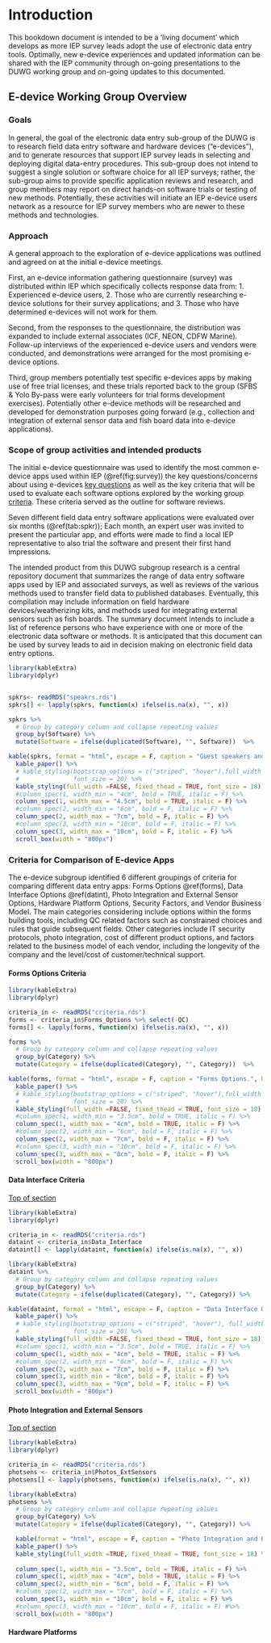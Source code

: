 # Introduction 

This bookdown document is intended to be a 'living document' which develops as more IEP survey leads adopt the use of electronic data entry tools.  Optimally, new e-device experiences and updated information can be shared with the IEP community through on-going presentations to the DUWG working group and on-going updates to this documented. 

## E-device Working Group Overview

### Goals

In general, the goal of the electronic data entry sub-group of the DUWG is to research field data entry software and hardware devices (“e-devices”), and to generate resources that support IEP survey leads in selecting and deploying digital data-entry procedures.  This sub-group does not intend to suggest a single solution or software choice for all IEP surveys; rather, the sub-group aims to provide specific application reviews and research, and group members may report on direct hands-on software trials or testing of new methods. Potentially, these activities will initiate an IEP e-device users network as a resource for IEP survey members who are newer to these methods and technologies.

### Approach

A general approach to the exploration of e-device applications was outlined and agreed on at the initial e-device meetings.  

First, an e-device information gathering questionnaire (survey) was distributed within IEP which specifically collects response data from: 1. Experienced e-device users, 2. Those who are currently researching e-device solutions for their survey applications; and 3. Those who have determined e-devices will not work for them. 

Second, from the responses to the questionnaire, the distribution was expanded to include external associates (ICF, NEON, CDFW Marine).  Follow-up interviews of the experienced e-device users and vendors were conducted, and demonstrations were arranged for the most promising e-device options.

Third, group members potentially test specific e-devices apps by making use of free trial licenses, and these trials reported back to the group (SFBS & Yolo By-pass were early volunteers for trial forms development exercises). Potentially other e-device methods will be researched and developed for demonstration purposes going forward (e.g., collection and integration of external sensor data and fish board data into e-device applications).


### Scope of group activities and intended products {#crittop}

The initial e-device questionnaire was used to identify the most common e-device apps used within IEP (\@ref(fig:survey)) the key questions/concerns about using e-devices [key questions](#keyqest) as well as the key criteria that will be used to evaluate each software options explored by the working group [criteria](#crittop).   These criteria served as the outline for software reviews.   

Seven different field data entry software applications were evaluated over six months (\@ref(tab:spkr)); Each month, an expert user was invited to present the particular app, and efforts were made to find a local IEP representative to also trial the software and present their first hand impressions.

The intended product from this DUWG subgroup research is a central repository document that summarizes the range of data entry software apps used by IEP and associated surveys, as well as reviews of the various methods used to transfer field data to published databases.  Eventually, this compilation may include information on field hardware devices/weatherizing kits, and methods used for integrating external sensors such as fish boards. The summary document intends to include a list of reference persons who have experience with one or more of the electronic data software or methods.  It is anticipated that this document can be used by survey leads to aid in decision making on electronic field data entry options.



```r

library(kableExtra)
library(dplyr)


spkrs<- readRDS("speakrs.rds") 
spkrs[] <- lapply(spkrs, function(x) ifelse(is.na(x), "", x))

spkrs %>%
  # Group by category column and collapse repeating values
  group_by(Software) %>%
  mutate(Software = ifelse(duplicated(Software), "", Software))  %>%

kable(spkrs, format = "html", escape = F, caption = "Guest speakers and local trials.", booktabs = TRUE,align='l') %>%
  kable_paper() %>% 
  # kable_styling(bootstrap_options = c("striped", "hover"),full_width = FALSE, fixed_thead = TRUE,
  #               font_size = 20) %>%
  kable_styling(full_width =FALSE, fixed_thead = TRUE, font_size = 18) %>%
  #column_spec(1, width_min = "4cm", bold = TRUE, italic = F) %>%
  column_spec(1, width_max = "4.5cm", bold = TRUE, italic = F) %>%
  #column_spec(2, width_min = "6cm", bold = F, italic = F) %>%
  column_spec(2, width_max = "7cm", bold = F, italic = F) %>%
  #column_spec(3, width_min = "10cm", bold = F, italic = F) %>%
  column_spec(3, width_max = "10cm", bold = F, italic = F) %>%
  scroll_box(width = "800px")

```




### Criteria for Comparison of E-device Apps 

The e-device subgroup identified 6 different groupings of criteria for comparing different data entry apps: Forms Options \@ref(forms), Data Interface Options \@ref(datint), Photo Integration and External Sensor Options, Hardware Platform Options, Security Factors, and Vendor Business Model. 
The main categories considering include options within the forms building tools, including QC related factors such as constrained choices and rules that guide subsequent fields.  Other categories include IT security protocols, photo integration, cost of different product options, and factors related to the business model of each vendor, including the longevity of the company and the level/cost of customer/technical support. 



#### Forms Options Criteria {#forms} 

<!-- [Top of section](#crittop) -->

```r

library(kableExtra)
library(dplyr)

criteria_in <- readRDS("criteria.rds") 
forms <- criteria_in$Forms_Options %>% select(-QC)
forms[] <- lapply(forms, function(x) ifelse(is.na(x), "", x))

forms %>%
  # Group by category column and collapse repeating values
  group_by(Category) %>%
  mutate(Category = ifelse(duplicated(Category), "", Category))  %>%

kable(forms, format = "html", escape = F, caption = "Forms Options.", booktabs = TRUE) %>%
  kable_paper() %>% 
  # kable_styling(bootstrap_options = c("striped", "hover"),full_width = FALSE, fixed_thead = TRUE,
  #               font_size = 20) %>%
  kable_styling(full_width =FALSE, fixed_thead = TRUE, font_size = 18) %>%
  #column_spec(1, width_min = "3.5cm", bold = TRUE, italic = F) %>%
  column_spec(1, width_max = "4cm", bold = TRUE, italic = F) %>%
  #column_spec(2, width_min = "6cm", bold = F, italic = F) %>%
  column_spec(2, width_max = "7cm", bold = F, italic = F) %>%
  #column_spec(3, width_min = "10cm", bold = F, italic = F) %>%
  column_spec(3, width_max = "8cm", bold = F, italic = F) %>%
  scroll_box(width = "800px")

```





#### Data Interface Criteria {#datint}

[Top of section](#crittop)


```r

library(kableExtra)
library(dplyr)

criteria_in <- readRDS("criteria.rds") 
dataint <- criteria_in$Data_Interface
dataint[] <- lapply(dataint, function(x) ifelse(is.na(x), "", x))

library(kableExtra)
dataint %>%
  # Group by category column and collapse repeating values
  group_by(Category) %>%
  mutate(Category = ifelse(duplicated(Category), "", Category)) %>%

kable(dataint, format = "html", escape = F, caption = "Data Interface Options.", booktabs = TRUE) %>%
  kable_paper() %>% 
  # kable_styling(bootstrap_options = c("striped", "hover"), full_width = FALSE, fixed_thead = TRUE,
  #               font_size = 20) %>%
  kable_styling(full_width =FALSE, fixed_thead = TRUE, font_size = 18) %>%
  #column_spec(1, width_min = "3.5cm", bold = TRUE, italic = F) %>%
  column_spec(1, width_max = "4cm", bold = TRUE, italic = F) %>%
  #column_spec(2, width_min = "6cm", bold = F, italic = F) %>%
  column_spec(2, width_max = "7cm", bold = F, italic = F) %>%
  column_spec(3, width_min = "8cm", bold = F, italic = F) %>%
  column_spec(3, width_max = "9cm", bold = F, italic = F) %>%
  scroll_box(width = "800px")


```







#### Photo Integration and External Sensors {#photo}

[Top of section](#crittop)


```r

library(kableExtra)
library(dplyr)

criteria_in <- readRDS("criteria.rds") 
photsens <- criteria_in$Photos_ExtSensors
photsens[] <- lapply(photsens, function(x) ifelse(is.na(x), "", x))

library(kableExtra)
photsens %>%
  # Group by category column and collapse repeating values
  group_by(Category) %>%
  mutate(Category = ifelse(duplicated(Category), "", Category)) %>%

  kable(format = "html", escape = F, caption = "Photo Integration and External Sensors.", booktabs = TRUE) %>%
  kable_paper() %>% 
  kable_styling(full_width =TRUE, fixed_thead = TRUE, font_size = 18) %>%
  
  column_spec(1, width_min = "3.5cm", bold = TRUE, italic = F) %>%
  column_spec(1, width_max = "4cm", bold = TRUE, italic = F) %>%
  column_spec(2, width_min = "6cm", bold = F, italic = F) %>%
  #column_spec(2, width_max = "7cm", bold = F, italic = F) %>%
  column_spec(3, width_min = "10cm", bold = F, italic = F) %>%
  #column_spec(3, width_max = "10cm", bold = F, italic = F) #%>%
  scroll_box(width = "800px")


```



#### Hardware Platforms


